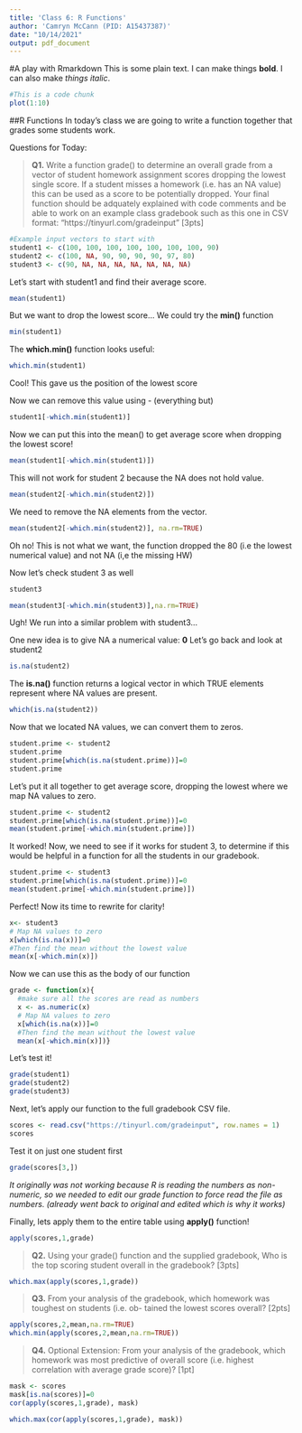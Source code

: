 ```yaml
---
title: 'Class 6: R Functions'
author: 'Camryn McCann (PID: A15437387)'
date: "10/14/2021"
output: pdf_document
---
```


#A play with Rmarkdown
This is some plain text. I can make things **bold**. I can also make *things italic*.

```r
#This is a code chunk
plot(1:10)
```

##R Functions 
In today's class we are going to write a function together that grades some students work. 

Questions for Today:

> **Q1.** Write a function grade() to determine an overall grade from a vector of student homework assignment scores dropping the lowest single score. If a student misses a homework (i.e. has an NA value) this can be used as a score to be potentially dropped. Your final function should be adquately explained with code comments and be able to work on an example class gradebook such as this one in CSV format: “https://tinyurl.com/gradeinput” [3pts]


```r
#Example input vectors to start with
student1 <- c(100, 100, 100, 100, 100, 100, 100, 90)
student2 <- c(100, NA, 90, 90, 90, 90, 97, 80)
student3 <- c(90, NA, NA, NA, NA, NA, NA, NA)
```


Let's start with student1 and find their average score.
```r
mean(student1)
```

But we want to drop the lowest score...
We could try the **min()** function

```r
min(student1)
```

The **which.min()** function looks useful:
```r
which.min(student1)
```

Cool! This gave us the position of the lowest score

Now we can remove this value using - (everything but)

```r
student1[-which.min(student1)]
```

Now we can put this into the mean() to get average score when dropping the lowest score!

```r
mean(student1[-which.min(student1)])
```

This will not work for student 2 because the NA does not hold value.
```r
mean(student2[-which.min(student2)])
```

We need to remove the NA elements from the vector.
```r
mean(student2[-which.min(student2)], na.rm=TRUE)
```
Oh no! This is not what we want, the function dropped the 80 (i.e the lowest numerical value) and not NA (i,e the missing HW)

Now let's check student 3 as well
```r
student3
```
```r
mean(student3[-which.min(student3)],na.rm=TRUE)
```
Ugh! We run into a similar problem with student3...

One new idea is to give NA a numerical value: **0**
Let's go back and look at student2

```r
is.na(student2)
```

The **is.na()** function returns a logical vector in which TRUE elements represent where NA values are present.

```r
which(is.na(student2))
```

Now that we located NA values, we can convert them to zeros.

```r
student.prime <- student2 
student.prime
student.prime[which(is.na(student.prime))]=0
student.prime
```

Let's put it all together to get average score, dropping the lowest where we map NA values to zero. 
```r
student.prime <- student2 
student.prime[which(is.na(student.prime))]=0
mean(student.prime[-which.min(student.prime)])
```

It worked! Now, we need to see if it works for student 3, to determine if this would be helpful in a function for all the students in our gradebook.
```r
student.prime <- student3 
student.prime[which(is.na(student.prime))]=0
mean(student.prime[-which.min(student.prime)])
```

Perfect! Now its time to rewrite for clarity!
```r
x<- student3
# Map NA values to zero 
x[which(is.na(x))]=0
#Then find the mean without the lowest value
mean(x[-which.min(x)])
```


Now we can use this as the body of our function
```r
grade <- function(x){
  #make sure all the scores are read as numbers
  x <- as.numeric(x)
  # Map NA values to zero 
  x[which(is.na(x))]=0
  #Then find the mean without the lowest value
  mean(x[-which.min(x)])}
```

Let's test it!
```r
grade(student1)
grade(student2)
grade(student3)
```

Next, let's apply our function to the full gradebook CSV file.

```r
scores <- read.csv("https://tinyurl.com/gradeinput", row.names = 1)
scores
```

Test it on just one student first
```r
grade(scores[3,])
```

*It originally was not working because R is reading the numbers as non-numeric, so we needed to edit our grade function to force read the file as numbers. (already went back to original and edited which is why it works)*


Finally, lets apply them to the entire table using **apply()** function!
```r
apply(scores,1,grade)
```



> **Q2.** Using your grade() function and the supplied gradebook, Who is the top scoring student overall in the gradebook? [3pts]

```r
which.max(apply(scores,1,grade))
```



> **Q3.** From your analysis of the gradebook, which homework was toughest on students (i.e. ob- tained the lowest scores overall? [2pts]

```r
apply(scores,2,mean,na.rm=TRUE)
which.min(apply(scores,2,mean,na.rm=TRUE))
```



> **Q4.** Optional Extension: From your analysis of the gradebook, which homework was most predictive of overall score (i.e. highest correlation with average grade score)? [1pt]

```r
mask <- scores
mask[is.na(scores)]=0
cor(apply(scores,1,grade), mask)
```
```r
which.max(cor(apply(scores,1,grade), mask))
```


